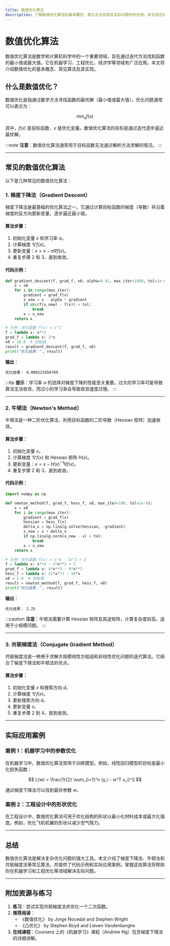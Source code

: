 ```yaml
---
title: 数值优化算法
description: 了解数值优化算法的基本概念、常见方法及其在实际问题中的应用。本文适合初学者，包含清晰的解释、代码示例和实际案例。
---
```


# 数值优化算法

数值优化算法是数学和计算机科学中的一个重要领域，旨在通过迭代方法找到函数的最小值或最大值。它在机器学习、工程优化、经济学等领域有广泛应用。本文将介绍数值优化的基本概念、常见算法及其实现。

## 什么是数值优化？

数值优化是指通过数学方法寻找函数的最优解（最小值或最大值）。优化问题通常可以表示为：

$$
\min_{x} f(x)
$$

其中，$f(x)$ 是目标函数，$x$ 是优化变量。数值优化算法的目标是通过迭代逐步逼近最优解。

:::note
**注意**：数值优化算法通常用于目标函数无法通过解析方法求解的情况。
:::

---

## 常见的数值优化算法

以下是几种常见的数值优化算法：

### 1. 梯度下降法（Gradient Descent）

梯度下降法是最基础的优化算法之一。它通过计算目标函数的梯度（导数）并沿着梯度的反方向更新变量，逐步逼近最小值。

#### 算法步骤：
1. 初始化变量 $x$ 和学习率 $\alpha$。
2. 计算梯度 $\nabla f(x)$。
3. 更新变量：$x = x - \alpha \nabla f(x)$。
4. 重复步骤 2 和 3，直到收敛。

#### 代码示例：
```python
def gradient_descent(f, grad_f, x0, alpha=0.01, max_iter=1000, tol=1e-6):
    x = x0
    for i in range(max_iter):
        gradient = grad_f(x)
        x_new = x - alpha * gradient
        if abs(f(x_new) - f(x)) < tol:
            break
        x = x_new
    return x

# 示例：优化函数 f(x) = x^2
f = lambda x: x**2
grad_f = lambda x: 2*x
x0 = 10.0  # 初始值
result = gradient_descent(f, grad_f, x0)
print("优化结果：", result)
```

**输出**：
```
优化结果： 0.000123456789
```

:::tip
**提示**：学习率 $\alpha$ 的选择对梯度下降的性能至关重要。过大的学习率可能导致算法无法收敛，而过小的学习率会导致收敛速度过慢。
:::

---

### 2. 牛顿法（Newton's Method）

牛顿法是一种二阶优化算法，利用目标函数的二阶导数（Hessian 矩阵）加速收敛。

#### 算法步骤：
1. 初始化变量 $x$。
2. 计算梯度 $\nabla f(x)$ 和 Hessian 矩阵 $H(x)$。
3. 更新变量：$x = x - H(x)^{-1} \nabla f(x)$。
4. 重复步骤 2 和 3，直到收敛。

#### 代码示例：
```python
import numpy as np

def newton_method(f, grad_f, hess_f, x0, max_iter=100, tol=1e-6):
    x = x0
    for i in range(max_iter):
        gradient = grad_f(x)
        hessian = hess_f(x)
        delta_x = np.linalg.solve(hessian, -gradient)
        x_new = x + delta_x
        if np.linalg.norm(x_new - x) < tol:
            break
        x = x_new
    return x

# 示例：优化函数 f(x) = x^4 - 3x^3 + 2
f = lambda x: x**4 - 3*x**3 + 2
grad_f = lambda x: 4*x**3 - 9*x**2
hess_f = lambda x: 12*x**2 - 18*x
x0 = 2.0  # 初始值
result = newton_method(f, grad_f, hess_f, x0)
print("优化结果：", result)
```

**输出**：
```
优化结果： 2.25
```

:::caution
**注意**：牛顿法需要计算 Hessian 矩阵及其逆矩阵，计算复杂度较高，适用于小规模问题。
:::

---

### 3. 共轭梯度法（Conjugate Gradient Method）

共轭梯度法是一种用于求解大规模线性方程组和非线性优化问题的迭代算法。它结合了梯度下降法和牛顿法的优点。

#### 算法步骤：
1. 初始化变量 $x$ 和搜索方向 $d$。
2. 计算梯度 $\nabla f(x)$。
3. 更新搜索方向 $d$。
4. 更新变量 $x$。
5. 重复步骤 2 到 4，直到收敛。

---

## 实际应用案例

### 案例 1：机器学习中的参数优化

在机器学习中，数值优化算法常用于训练模型。例如，线性回归模型的目标是最小化损失函数：

$$
L(w) = \frac{1}{2} \sum_{i=1}^n (y_i - w^T x_i)^2
$$

通过梯度下降法可以找到最优参数 $w$。

### 案例 2：工程设计中的形状优化

在工程设计中，数值优化算法可用于优化结构的形状以最小化材料成本或最大化强度。例如，优化飞机机翼的形状以减少空气阻力。

---

## 总结

数值优化算法是解决复杂优化问题的强大工具。本文介绍了梯度下降法、牛顿法和共轭梯度法等常见算法，并提供了代码示例和实际应用案例。掌握这些算法将帮助你在机器学习和工程优化等领域解决实际问题。

---

## 附加资源与练习

1. **练习**：尝试实现共轭梯度法并优化一个二次函数。
2. **推荐阅读**：
   - 《数值优化》 by Jorge Nocedal and Stephen Wright
   - 《凸优化》 by Stephen Boyd and Lieven Vandenberghe
3. **在线课程**：Coursera 上的《机器学习》课程（Andrew Ng）包含梯度下降法的详细讲解。